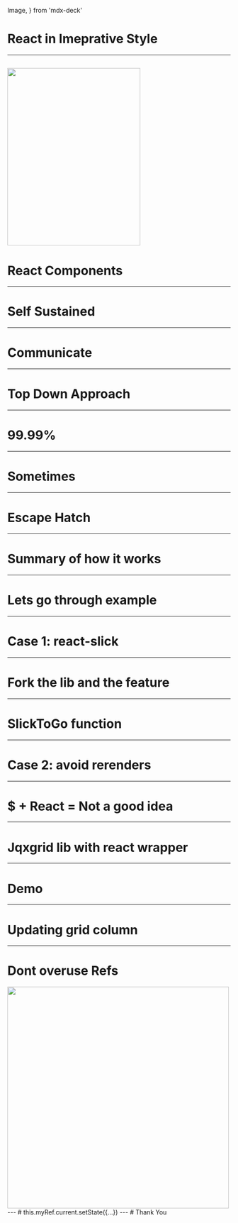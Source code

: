 
  Image,
} from 'mdx-deck'

# React in Imeprative Style
---
<Image src={bobTheBuilder} width="300px" height="400px"></Image>
---
# React Components
---
# Self Sustained
---
# Communicate
---
# Top Down Approach
---
# 99.99%
---
# Sometimes
---
# Escape Hatch
---
# Summary of how it works
---
# Lets go through example
---
# Case 1: react-slick
---
# Fork the lib and the feature
---
# SlickToGo function
---
# Case 2: avoid rerenders
---
# $ + React = Not a good idea
---
# Jqxgrid lib with react wrapper
---
# Demo
---
# Updating grid column
---
# Dont overuse Refs
<img src={imageUrl} width="500px" height="500px" />
---
# this.myRef.current.setState({…})
---
# Thank You
